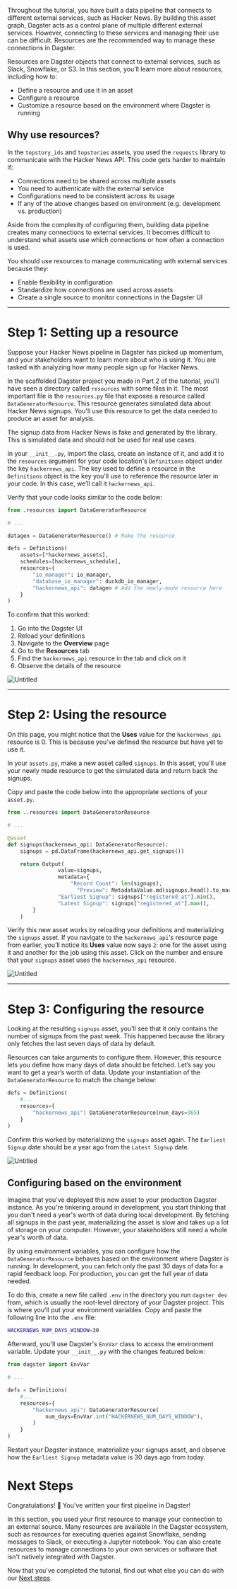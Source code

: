 Throughout the tutorial, you have built a data pipeline that connects to different external services, such as Hacker News. By building this asset graph, Dagster acts as a control plane of multiple different external services. However, connecting to these services and managing their use can be difficult. Resources are the recommended way to manage these connections in Dagster.

Resources are Dagster objects that connect to external services, such as Slack, Snowflake, or S3. In this section, you’ll learn more about resources, including how to:

- Define a resource and use it in an asset
- Configure a resource
- Customize a resource based on the environment where Dagster is running

## Why use resources?

In the `topstory_ids` and `topstories` assets, you used the `requests` library to communicate with the Hacker News API. This code gets harder to maintain if:

- Connections need to be shared across multiple assets
- You need to authenticate with the external service
- Configurations need to be consistent across its usage
- If any of the above changes based on environment (e.g. development vs. production)

Aside from the complexity of configuring them, building data pipeline creates many connections to external services. It becomes difficult to understand what assets use which connections or how often a connection is used.

You should use resources to manage communicating with external services because they:

- Enable flexibility in configuration
- Standardize how connections are used across assets
- Create a single source to monitor connections in the Dagster UI

---

# Step 1: Setting up a resource

Suppose your Hacker News pipeline in Dagster has picked up momentum, and your stakeholders want to learn more about who is using it. You are tasked with analyzing how many people sign up for Hacker News.

In the scaffolded Dagster project you made in Part 2 of the tutorial, you'll have seen a directory called `resources` with some files in it. The most important file is the `resources.py` file that exposes a resource called `DataGeneratorResource`. This resource generates simulated data about Hacker News signups. You'll use this resource to get the data needed to produce an asset for analysis.

<Note>
  The signup data from Hacker News is fake and generated by the library. This is
  simulated data and should not be used for real use cases.
</Note>

In your `__init__.py`, import the class, create an instance of it, and add it to the `resources` argument for your code location's `Definitions` object under the key `hackernews_api`. The key used to define a resource in the `Definitions` object is the key you'll use to reference the resource later in your code. In this case, we’ll call it `hackernews_api`.

Verify that your code looks similar to the code below:

```python
from .resources import DataGeneratorResource

# ...

datagen = DataGeneratorResource() # Make the resource

defs = Definitions(
    assets=[*hackernews_assets],
    schedules=[hackernews_schedule],
    resources={
        "io_manager": io_manager,
        "database_io_manager": duckdb_io_manager,
        "hackernews_api": datagen # Add the newly-made resource here
    }
)
```

To confirm that this worked:

1. Go into the Dagster UI
2. Reload your definitions
3. Navigate to the **Overview** page
4. Go to the **Resources** tab
5. Find the `hackernews_api` resource in the tab and click on it
6. Observe the details of the resource

![Untitled](https://s3-us-west-2.amazonaws.com/secure.notion-static.com/d1aaa68c-cb55-4805-a797-66dcdb672d5f/Untitled.png)

---

# Step 2: Using the resource

On this page, you might notice that the **Uses** value for the `hackernews_api` resource is 0. This is because you've defined the resource but have yet to use it.

In your `assets.py`, make a new asset called `signups`. In this asset, you'll use your newly made resource to get the simulated data and return back the signups.

Copy and paste the code below into the appropriate sections of your `asset.py`.

```python
from ..resources import DataGeneratorResource

# ...

@asset
def signups(hackernews_api: DataGeneratorResource):
    signups = pd.DataFrame(hackernews_api.get_signups())

    return Output(
				value=signups,
				metadata={
				  	"Record Count": len(signups),
					  "Preview": MetadataValue.md(signups.head().to_markdown()),
		        "Earliest Signup": signups["registered_at"].min(),
		        "Latest Signup": signups["registered_at"].max(),
		}
	)
```

Verify this new asset works by reloading your definitions and materializing the `signups` asset. If you navigate to the `hackernews_api`'s resource page from earlier, you’ll notice its **Uses** value now says `2`: one for the asset using it and another for the job using this asset. Click on the number and ensure that your `signups` asset uses the `hackernews_api` resource.

![Untitled](https://s3-us-west-2.amazonaws.com/secure.notion-static.com/744666e8-c107-400f-aa71-8f65e90b0cc9/Untitled.png)

---

# Step 3: Configuring the resource

Looking at the resulting `signups` asset, you’ll see that it only contains the number of signups from the past week. This happened because the library only fetches the last seven days of data by default.

Resources can take arguments to configure them. However, this resource lets you define how many days of data should be fetched. Let’s say you want to get a year’s worth of data. Update your instantiation of the `DataGeneratorResource` to match the change below:

```python
defs = Definitions(
	#...
	resources={
		"hackernews_api": DataGeneratorResource(num_days=365)
	}
)
```

Confirm this worked by materializing the `signups` asset again. The `Earliest Signup` date should be a year ago from the `Latest Signup` date.

![Untitled](https://s3-us-west-2.amazonaws.com/secure.notion-static.com/c671280f-29df-48b1-8f05-8ac4fa91c52a/Untitled.png)

## Configuring based on the environment

Imagine that you've deployed this new asset to your production Dagster instance. As you're tinkering around in development, you start thinking that you don't need a year's worth of data during local development. By fetching all signups in the past year, materializing the asset is slow and takes up a lot of storage on your computer. However, your stakeholders still need a whole year's worth of data.

By using environment variables, you can configure how the `DataGeneratorResource` behaves based on the environment where Dagster is running. In development, you can fetch only the past 30 days of data for a rapid feedback loop. For production, you can get the full year of data needed.

To do this, create a new file called `.env` in the directory you run `dagster dev` from, which is usually the root-level directory of your Dagster project. This is where you'll put your environment variables. Copy and paste the following line into the `.env` file:

```bash
HACKERNEWS_NUM_DAYS_WINDOW=30
```

Afterward, you'll use Dagster's `EnvVar` class to access the environment variable. Update your `__init__.py` with the changes featured below:

```python
from dagster import EnvVar

# ...

defs = Definitions(
	#...
	resources={
		"hackernews_api": DataGeneratorResource(
			num_days=EnvVar.int("HACKERNEWS_NUM_DAYS_WINDOW"),
		)
	}
)
```

Restart your Dagster instance, materialize your signups asset, and observe how the `Earliest Signup` metadata value is 30 days ago from today.

# Next Steps

Congratulations! 🎉 You've written your first pipeline in Dagster!

In this section, you used your first resource to manage your connection to an external source. Many resources are available in the Dagster ecosystem, such as resources for executing queries against Snowflake, sending messages to Slack, or executing a Jupyter notebook. You can also create resources to manage connections to your own services or software that isn't natively integrated with Dagster.

Now that you've completed the tutorial, find out what else you can do with our [Next steps](/tutorial/next-steps).
